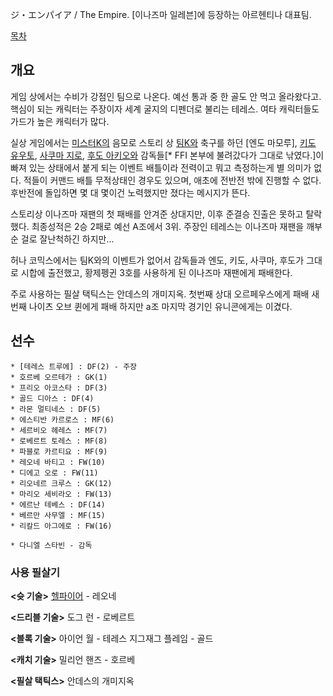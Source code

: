 ジ・エンパイア / The Empire. [이나즈마 일레븐]에 등장하는 아르헨티나 대표팀.

[[목차]]

== 개요 == 
게임 상에서는 수비가 강점인 팀으로 나온다. 예선 통과 중 한 골도 안 먹고 올라왔다고. 핵심이 되는 캐릭터는 주장이자 세계 굴지의 디펜더로 불리는 테레스. 여타 캐릭터들도 가드가 높은 캐릭터가 많다.

실상 게임에서는 [[미스터K]]의 음모로 스토리 상 [[팀K]]와 축구를 하던 [엔도 마모루], [[키도 유우토]], [[사쿠마 지로]], [[후도 아키오]]와 감독들[* FFI 본부에 불려갔다가 그대로 낚였다.]이 빠져 있는 상태에서 붙게 되는 이벤트 배틀이라 전력이고 뭐고 측정하는게 별 의미가 없다. 적들이 커맨드 배틀 무적상태인 경우도 있으며, 애초에 전반전 밖에 진행할 수 없다. 후반전에 돌입하면 몇 대 몇이건 노력했지만 졌다는 메시지가 뜬다. 

스토리상 이나즈마 재팬의 첫 패배를 안겨준 상대지만, 이후 준결승 진출은 못하고 탈락했다. 최종성적은 2승 2패로 예선 A조에서 3위. 주장인 테레스는 이나즈마 재팬을 깨부순 걸로 잘난척하긴 하지만... 

허나 코믹스에서는 팀K와의 이벤트가 없어서 감독들과 엔도, 키도, 사쿠마, 후도가 그대로 시합에 출전했고, 황제펭귄 3호를 사용하게 된 이나즈마 재팬에게 패배한다.

주로 사용하는 필살 택틱스는 안데스의 개미지옥. 첫번째 상대 오르페우스에게 패배 새번째 나이츠 오브 퀸에게 패배 하지만 a조 마지막 경기인 유니콘에게는 이겼다.

== 선수 ==
 * [테레스 트루에] : DF(2) - 주장
 * 호르베 오르테가 : GK(1)
 * 프리오 아코스타 : DF(3)
 * 골드 디아스 : DF(4)
 * 라몬 멀티네스 : DF(5)
 * 에스티반 카르로스 : MF(6)
 * 세르비오 헤레스 : MF(7)
 * 로베르트 토레스 : MF(8)
 * 파블로 카르티요 : MF(9)
 * 레오네 바티고 : FW(10)
 * 디에고 오로 : FW(11)
 * 리오네르 크루스 : GK(12)
 * 마리오 세비라오 : FW(13)
 * 에르난 테베스 : DF(14)
 * 베르만 사무엘 : MF(15)
 * 리칼드 아그에로 : FW(16)

 * 다니엘 스타빈 - 감독

=== 사용 필살기 ===
'''<슛 기술>'''
[[헬파이어]] - 레오네

'''<드리블 기술>'''
도그 런 - 로베르트

'''<블록 기술>'''
아이언 월 - 테레스
지그재그 플레임 - 골드

'''<캐치 기술>'''
밀리언 핸즈 - 호르베

'''<필살 택틱스>'''
안데스의 개미지옥
